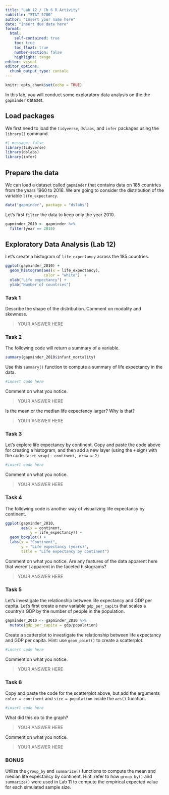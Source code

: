 ```yaml
---
title: "Lab 12 / Ch 6 R Activity"
subtitle: "STAT 5700"
author: "Insert your name here"
date: "Insert due date here"
format: 
  html:
    self-contained: true
    toc: true
    toc_float: true
    number-section: false
    highlight: tango
editor: visual
editor_options: 
  chunk_output_type: console
---
```


```r
knitr::opts_chunk$set(echo = TRUE)
```

In this lab, you will conduct some exploratory data analysis on the the `gapminder` dataset.

## Load packages

We first need to load the `tidyverse`, `dslabs`, and `infer` packages using the `library()` command.

```r
#| message: false
library(tidyverse)
library(dslabs)
library(infer)
```

## Prepare the data

We can load a dataset called `gapminder` that contains data on 185 countries from the years 1960 to 2016. We are going to consider the distribution of the variable `life_expectancy`.

```r
data("gapminder", package = "dslabs") 
```

Let's first `filter` the data to keep only the year 2010.

```r
gapminder_2010 <- gapminder %>% 
  filter(year == 2010)
```

## Exploratory Data Analysis (Lab 12)

Let's create a histogram of `life_expectancy` across the 185 countries.

```r
ggplot(gapminder_2010) +
  geom_histogram(aes(x = life_expectancy), 
                 color = "white")  +
  xlab("Life expectancy") +
  ylab("Number of countries")
```

### Task 1

Describe the shape of the distribution. Comment on modality and skewness.

> YOUR ANSWER HERE

### Task 2

The following code will return a summary of a variable.

```r
summary(gapminder_2010$infant_mortality)
```

Use this `summary()` function to compute a summary of life expectancy in the data.

```r
#insert code here
```

Comment on what you notice.

> YOUR ANSWER HERE

Is the mean or the median life expectancy larger? Why is that?

> YOUR ANSWER HERE

### Task 3

Let's explore life expectancy by continent. Copy and paste the code above for creating a histogram, and then add a new layer (using the `+` sign) with the code `facet_wrap(~ continent, nrow = 2)`

```r
#insert code here
```

Comment on what you notice.

> YOUR ANSWER HERE

### Task 4

The following code is another way of visualizing life expectancy by continent.

```r
ggplot(gapminder_2010, 
       aes(x = continent, 
           y = life_expectancy)) +
  geom_boxplot() +
  labs(x = "Continent", 
       y = "Life expectancy (years)",
       title = "Life expectancy by continent")
```

Comment on what you notice. Are any features of the data apparent here that weren't apparent in the faceted histograms?

> YOUR ANSWER HERE

### Task 5

Let's investigate the relationship between life expectancy and GDP per capita. Let's first create a new variable `gdp_per_capita` that scales a country's GDP by the number of people in the population.

```r
gapminder_2010 <- gapminder_2010 %>% 
  mutate(gdp_per_capita = gdp/population)
```

Create a scatterplot to investigate the relationship between life expectancy and GDP per capita. Hint: use `geom_point()` to create a scatterplot.

```r
#insert code here
```

Comment on what you notice.

> YOUR ANSWER HERE

### Task 6

Copy and paste the code for the scatterplot above, but add the arguments `color = continent` and `size = population` inside the `aes()` function.

```r
#insert code here
```

What did this do to the graph?

> YOUR ANSWER HERE

Comment on what you notice.

> YOUR ANSWER HERE

### BONUS

Utilize the `group_by` and `summarize()` functions to compute the mean and median life expectancy by continent. Hint: refer to how `group_by()` and `summarize()` were used in Lab 11 to compute the empirical expected value for each simulated sample size.

```r

```

